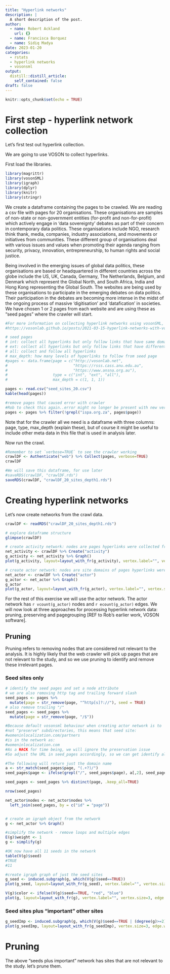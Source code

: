 ```yaml
---
title: "Hyperlink networks"
description: |
  A short description of the post.
author:
  - name: Robert Ackland
    url: {}
  - name: Francisca Borquez  
  - name: Sidiq Madya
date: 2023-01-20
categories:
  - rstats
  - hyperlink networks
  - vosonsml
output:
  distill::distill_article:
    self_contained: false
draft: false
---
```



```r
knitr::opts_chunk$set(echo = TRUE)
```

# First step - hyperlink network collection

Let's first test out hyperlink collection.

We are going to use VOSON to collect hyperlinks.

First load the libraries.

```r
library(magrittr)
library(vosonSML)
library(igraph)
library(dplyr)
library(knitr)
library(stringr)

```

We create a dataframe containing the pages to be crawled.  We are reading a csv file with pages for 20 organisations. These organisations are samples of non-state or non-government entities (for-profit and non-for-profit) which actively engage in 'data sovereignty' debates as part of their concern in contemporary data politics. These organisations include NGO, research think thank, media, companies, industry associations, and movements or initiatives from communities. These different group of organisations deal with various issues and values when promoting their agenda ranging from security, privacy, innovation, entrepreneurship, to human rights and social justice.

Being involved in the emerging issues of global data politics, these organisations are based or headquartered in different countries across the globe include the US, UK, Canada, Germany, The Netherlands, Belgium, and Denmark which represent the Global North, and South Africa, India and Hong Kong representing the Global South. The websites are being used by these organisations to participate in the emerging debates on data politics. Their participation in the debates are becoming more intense in the midst of the ongoing process of massive 'digitisation' and 'datafication' in societies. We have chosen 1 or 2 pages from each website and are using these as "seed pages" where the crawler will start.

```r

#For more information on collecting hyperlink networks using vosonSML, see:
#https://vosonlab.github.io/posts/2021-03-15-hyperlink-networks-with-vosonsml/

# seed pages
# int: collect all hyperlinks but only follow links that have same domain as seed page (internal)
# ext: collect all hyperlinks but only follow links that have different domain as seed page (external)
# all: collect and follow all hyperlinks
# max_depth: how many levels of hyperlinks to follow from seed page
#pages <- data.frame(page = c("http://vosonlab.net",
#                             "https://rsss.cass.anu.edu.au",
#                             "https://www.ansna.org.au"),
#                    type = c("int", "ext", "all"),
#                    max_depth = c(1, 1, 1))

pages <- read.csv("seed_sites_20.csv")
kable(head(pages))

#remove pages that caused error with crawler
#Rob to check this again..error might no longer be present with new version of vosonSML
pages <- pages %>% filter(!grepl("ispa.org.za", pages$page))

```

Note that for the crawler all we need is a dataframe with three columns: page, type, max_depth (explain these), but of course it might be useful to include other meta data in this file that is used in analysis later.

Now run the crawl. 

```r
#Remember to set `verbose=TRUE` to see the crawler working
crawlDF <- Authenticate("web") %>% Collect(pages, verbose=TRUE)
crawlDF

#We will save this dataframe, for use later
#saveRDS(crawlDF, "crawlDF.rds")
saveRDS(crawlDF, "crawlDF_20_sites_depth1.rds")
```

# Creating hyperlink networks

Let's now create networks from the crawl data.

```r
crawlDF <- readRDS("crawlDF_20_sites_depth1.rds")

# explore dataframe structure
glimpse(crawlDF)

# create activity network: nodes are pages hyperlinks were collected from
net_activity <- crawlDF %>% Create("activity")
g_activity <- net_activity %>% Graph()
plot(g_activity, layout=layout_with_fr(g_activity), vertex.label="", vertex.size=3, edge.width=1, edge.arrow.size=0.5)

# create actor network: nodes are site domains of pages hyperlinks were collected from
net_actor <- crawlDF %>% Create("actor")
g_actor <- net_actor %>% Graph()
g_actor
plot(g_actor, layout=layout_with_fr(g_actor), vertex.label="", vertex.size=3, edge.width=1, edge.arrow.size=0.5)

```

For the rest of this exercise we will use the actor network.  The actor network has `r vcount(g_actor)` nodes and `r ecount(g_actor)` edges.  We will now look at three approaches for processing hyperlink network data: pruning, preserving and pagegrouping [REF to Rob's earlier work, VOSON software].

## Pruning

Pruning refers to removing nodes that are considered not relevant to the analysis.  It is highly likely that the web crawler will pick up pages that are not relevant to the study, and so we use pruning to identify and remove these irrelevant pages.

### Seed sites only

```r

# identify the seed pages and set a node attribute
# we are also removing http tag and trailing forward slash
seed_pages <- pages %>%
  mutate(page = str_remove(page, "^http[s]?://"), seed = TRUE)
# also remove trailing "/"
seed_pages <- seed_pages %>%
  mutate(page = str_remove(page, "/$"))

#Because default vosonsml behaviour when creating actor network is to 
#not "preserve" subdirectories, this means that seed site:
#womeninlocalization.com/partners 
#is in the network as:
#womeninlocalization.com
#As a HACK for time being, we will ignore the preservation issue
#So adjust the URL in seed_pages accordingly, so we can get identify all seeds in the network

#The following will return just the domain name
a <- str_match(seed_pages$page, "(.+?)/")
seed_pages$page <- ifelse(grepl("/", seed_pages$page), a[,2], seed_pages$page)

seed_pages <- seed_pages %>% distinct(page, .keep_all=TRUE)

nrow(seed_pages)

net_actor$nodes <- net_actor$nodes %>%
  left_join(seed_pages, by = c("id" = "page"))


# create an igraph object from the network
g <- net_actor %>% Graph()

#simplify the network - remove loops and multiple edges
E(g)$weight <- 1
g <- simplify(g)

#OK now have all 11 seeds in the network
table(V(g)$seed)
#TRUE 
#11 

#create igraph graph of just the seed sites
g_seed <- induced.subgraph(g, which(V(g)$seed==TRUE))
plot(g_seed, layout=layout_with_fr(g_seed), vertex.label="", vertex.size=3, edge.width=1, edge.arrow.size=0.5)

V(g)$color <- ifelse(V(g)$seed==TRUE, "red", "blue")
plot(g, layout=layout_with_fr(g), vertex.label="", vertex.size=3, edge.width=E(g)$weight, edge.arrow.size=0.5)

```



### Seed sites plus "important" other sites

```r

g_seedImp <- induced.subgraph(g, which(V(g)$seed==TRUE | (degree(g)>=2)))
plot(g_seedImp, layout=layout_with_fr(g_seedImp), vertex.size=3, edge.width=1, edge.arrow.size=0.5)


```

# Pruning

The above "seeds plus important" network has sites that are not relevant to the study.  let's prune them.






